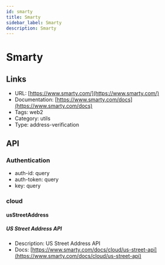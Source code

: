 ```yaml
---
id: smarty
title: Smarty
sidebar_label: Smarty
description: Smarty
---
```


# Smarty

## Links

* URL: [https://www.smarty.com/](https://www.smarty.com/)
* Documentation: [https://www.smarty.com/docs](https://www.smarty.com/docs)
* Tags: web2
* Category: utils
* Type: address-verification

## API

### Authentication

* auth-id: query
* auth-token: query
* key: query

### cloud

#### usStreetAddress

##### US Street Address API

* Description: US Street Address API
* Docs: [https://www.smarty.com/docs/cloud/us-street-api](https://www.smarty.com/docs/cloud/us-street-api)
